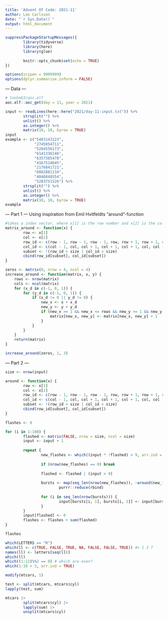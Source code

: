 ```yaml
---
title: 'Advent Of Code: 2021-11'
author: Leo Carlsson
date: "`r Sys.Date()`"
output: html_document
---
```


```r
suppressPackageStartupMessages({
        library(tidyverse)
        library(here)
        library(glue)
        
        knitr::opts_chunk$set(echo = TRUE)
})

options(scipen = 9999999)
options(dplyr.summarise.inform = FALSE)
```

--- Data ---

```r
# tanho63/aoc.elf
aoc.elf::aoc_get(day = 11, year = 2021)
```

```r
input <- readLines(here::here("2021/day-11-input.txt")) %>% 
        strsplit("") %>% 
        unlist() %>% 
        as.integer() %>% 
        matrix(10, 10, byrow = TRUE)
input
example <- c("5483143223",
             "2745854711",
             "5264556173",
             "6141336146",
             "6357385478",
             "4167524645",
             "2176841721",
             "6882881134",
             "4846848554",
             "5283751526") %>% 
        strsplit("") %>% 
        unlist() %>%
        as.integer() %>% 
        matrix(10, 10, byrow = TRUE)
example
```

--- Part 1 ---
Using inspiration from Emil Hvitfeldts "around"-function
```r
#takes a index vector, where x[1] is the row number and x[2] is the col number.
matrix_around <- function(x) {
        row <- x[1]
        col <- x[2]
        row_id <- c(row - 1, row - 1, row - 1, row, row + 1, row + 1, row + 1, row)
        col_id <- c(col - 1, col, col + 1, col + 1, col + 1, col, col - 1, col - 1)
        subset <- !(row_id > size | col_id > size)
        cbind(row_id[subset], col_id[subset])
}

```



```r
zeros <- matrix(0, nrow = 4, ncol = 4)
increase_around <- function(matrix, x, y) {
    rows <- nrow(matrix)
    cols <- ncol(matrix)
    for (x_d in c(-1, 0, 1)) {
        for (y_d in c(-1, 0, 1)) {
            if (x_d != 0 || y_d != 0) {
                new_x <- x + x_d
                new_y <- y + y_d
                if (new_x >= 1 && new_x <= rows && new_y >= 1 && new_y <= cols) {
                    matrix[new_x, new_y] <- matrix[new_x, new_y] + 1
                }
            }
        }
    }
    return(matrix)
}

increase_around(zeros, 1, 3)
```











--- Part 2 ---

```r
size <- nrow(input)

around <- function(x) {
        row <- x[1]
        col <- x[2]
        row_id <- c(row - 1, row - 1, row - 1, row, row + 1, row + 1, row + 1, row)
        col_id <- c(col - 1, col, col + 1, col + 1, col + 1, col, col - 1, col - 1)
        subset <- !(row_id > size | col_id > size)
        cbind(row_id[subset], col_id[subset])
}

flashes <- 0

for (i in 1:100) {
        flashed <- matrix(FALSE, nrow = size, ncol = size)
        input <- input + 1
        
        repeat {
                new_flashes <- which((input * !flashed) > 9, arr.ind = TRUE)
                
                if (nrow(new_flashes) == 0) break
                
                flashed <- flashed | (input > 9)
                
                bursts <- map(seq_len(nrow(new_flashes)), ~around(new_flashes[.x, ])) |>
                        purrr::reduce(rbind)
                
                for (i in seq_len(nrow(bursts))) {
                        input[bursts[i, 1], bursts[i, 2]] <- input[bursts[i, 1], bursts[i, 2]] + 1
                }
        }
        input[flashed] <- 0
        flashes <- flashes + sum(flashed)
}

flashes

```

```r
which(LETTERS == "R")
which(ll <- c(TRUE, FALSE, TRUE, NA, FALSE, FALSE, TRUE)) #> 1 3 7
names(ll) <- letters[seq(ll)]
which(ll)
which((1:12)%%2 == 0) # which are even?
which(1:10 > 3, arr.ind = TRUE)
```


```r
modify(mtcars, 1)
```

```r
test <- split(mtcars, mtcars$cyl)
lapply(test, sum)

mtcars |> 
        split(mtcars$cyl) |> 
        lapply(sum) |>
        unsplit(mtcars$cyl)
```

